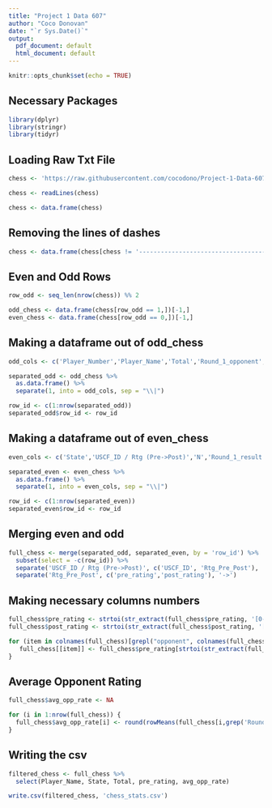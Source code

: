 ```yaml
---
title: "Project 1 Data 607"
author: "Coco Donovan"
date: "`r Sys.Date()`"
output:
  pdf_document: default
  html_document: default
---
```


```r
knitr::opts_chunk$set(echo = TRUE)
```

## Necessary Packages

```r
library(dplyr)
library(stringr)
library(tidyr)
```

## Loading Raw Txt File

```r
chess <- 'https://raw.githubusercontent.com/cocodono/Project-1-Data-607/main/Chess%20Players'

chess <- readLines(chess)

chess <- data.frame(chess)
```

## Removing the lines of dashes

```r
chess <- data.frame(chess[chess != '-----------------------------------------------------------------------------------------'])
```

## Even and Odd Rows

```r
row_odd <- seq_len(nrow(chess)) %% 2

odd_chess <- data.frame(chess[row_odd == 1,])[-1,]
even_chess <- data.frame(chess[row_odd == 0,])[-1,]
```

## Making a dataframe out of odd_chess

```r
odd_cols <- c('Player_Number','Player_Name','Total','Round_1_opponent','Round_2_opponent','Round_3_opponent','Round_4_opponent','Round_5_opponent','Round_6_opponent','Round_7_opponent')

separated_odd <- odd_chess %>% 
  as.data.frame() %>%  
  separate(1, into = odd_cols, sep = "\\|")

row_id <- c(1:nrow(separated_odd))
separated_odd$row_id <- row_id
```

## Making a dataframe out of even_chess

```r
even_cols <- c('State','USCF_ID / Rtg (Pre->Post)','N','Round_1_result','Round_2_result','Round_3_result','Round_4_result','Round_5_result','Round_6_result','Round_7_result')

separated_even <- even_chess %>% 
  as.data.frame() %>%  
  separate(1, into = even_cols, sep = "\\|")

row_id <- c(1:nrow(separated_even))
separated_even$row_id <- row_id
```

## Merging even and odd

```r
full_chess <- merge(separated_odd, separated_even, by = 'row_id') %>%
  subset(select = -c(row_id)) %>%
  separate('USCF_ID / Rtg (Pre->Post)', c('USCF_ID', 'Rtg_Pre_Post'), '\\/') %>%
  separate('Rtg_Pre_Post', c('pre_rating','post_rating'), '->')
```

## Making necessary columns numbers

```r
full_chess$pre_rating <- strtoi(str_extract(full_chess$pre_rating, '[0-9]+'))
full_chess$post_rating <- strtoi(str_extract(full_chess$post_rating, '[0-9]+'))

for (item in colnames(full_chess)[grepl("opponent", colnames(full_chess))]) {
   full_chess[[item]] <- full_chess$pre_rating[strtoi(str_extract(full_chess[[item]], '[0-9]+'))]
}
```

## Average Opponent Rating

```r
full_chess$avg_opp_rate <- NA

for (i in 1:nrow(full_chess)) {
  full_chess$avg_opp_rate[i] <- round(rowMeans(full_chess[i,grep('Round_1_opponent',colnames(full_chess)):grep("Round_7_opponent",colnames(full_chess))], na.rm=TRUE))
}
```

## Writing the csv

```r
filtered_chess <- full_chess %>%
  select(Player_Name, State, Total, pre_rating, avg_opp_rate)

write.csv(filtered_chess, 'chess_stats.csv')
```